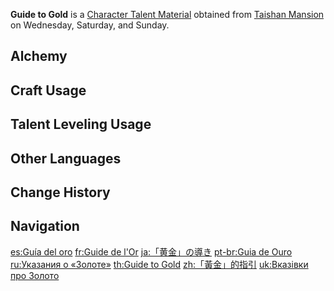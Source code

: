 {{Item Infobox
|id          = 104317
|image       = Item Guide to Gold.png
|type        = Character Talent Materials
|group2       = Talent Books
|invCategory = Character Development Items
|group       = Gold Books
|quality     = 3
|description = Gold is the symbol of the land of Geo.<br />Gold symbolizes conversion. This is the unspoken understanding between Liyue's mountains, land, city, and people. In Liyue, industriousness is converted into gold, and gold into prosperity.
|day1        = Wednesday
|day2        = Saturday
|day3        = Sunday
|source1     = Taishan Mansion
|source2     = [[Crafting]]
|source3     = [[Parametric Transformer]]
}}
'''Guide to Gold''' is a [[Character Talent Material]] obtained from [[Taishan Mansion]] on Wednesday, Saturday, and Sunday.

==Alchemy==
{{Recipe
|type = Crafting
|Teachings of Gold = 3
|Mora = 175
|sort = Teachings of Gold;Mora
}}

==Craft Usage==
{{Craft Usage}}

==Talent Leveling Usage==
{{Talent Leveling Usage}}

==Other Languages==
{{Other Languages
|en      = Guide to Gold
|zhs     = 「黄金」的指引
|zhs_rm  = "Huángjīn" de Zhǐyǐn
|zht     = 「黃金」的指引
|zht_rm  = "Huángjīn" de Zhǐyǐn
|zh_tl   = 
|ja      = 「黄金」の導き
|ja_rm   = "Ougon" no Michibiki
|ja_tl   = Guidance of "Gold"
|ko      = 「황금」의 인도
|ko_rm   = "Hwanggeum"-ui Indo
|ko_tl   = Guidance of "Gold"
|es      = Guía del oro
|es_tl   = Guide of Gold
|fr      = Guide de l'Or
|fr_tl   = Guide of Gold
|ru      = Указания о «Золоте»
|ru_tl   = Guide to "Gold"
|th      = Guide to Gold
|vi      = Hướng Dẫn Của "Hoàng Kim"
|vi_tl   = Guide of "Gold"
|de      = Anleitung zum „Gold“
|de_tl   = Guide to "Gold"
|id      = Guide to "Gold"
|pt      = Guia de Ouro
|pt_tl   = Guide of Gold
|tr      = Altın Rehberi
|tr_tl   = 
|it      = Guida all'oro
|it_tl   = Guide to Gold
}}

==Change History==
{{Change History|1.0}}

==Navigation==
{{Development Item Navbox|Character Talent Materials}}

[[es:Guía del oro]]
[[fr:Guide de l'Or]]
[[ja:「黄金」の導き]]
[[pt-br:Guia de Ouro]]
[[ru:Указания о «Золоте»]]
[[th:Guide to Gold]]
[[zh:「黃金」的指引]]
[[uk:Вказівки про Золото]]